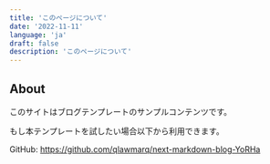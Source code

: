 ```yaml
---
title: 'このページについて'
date: '2022-11-11'
language: 'ja'
draft: false
description: 'このページについて'
---
```


## About

このサイトはブログテンプレートのサンプルコンテンツです。

もし本テンプレートを試したい場合以下から利用できます。

GitHub: https://github.com/qlawmarq/next-markdown-blog-YoRHa
